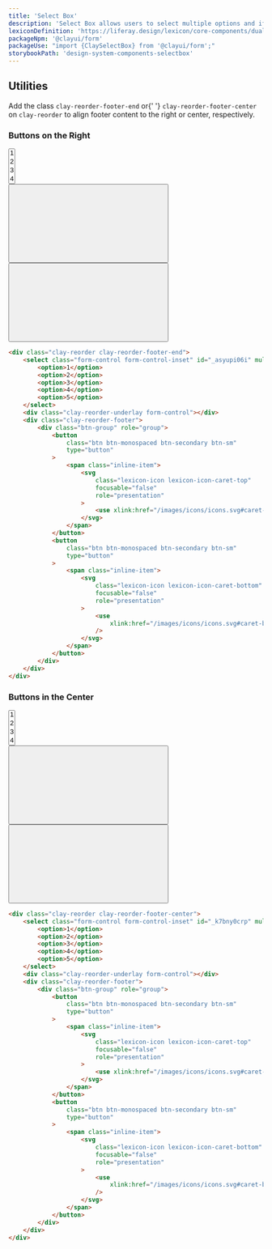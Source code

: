 ```yaml
---
title: 'Select Box'
description: 'Select Box allows users to select multiple options and if needed the ability to reorder selected options.'
lexiconDefinition: 'https://liferay.design/lexicon/core-components/dual-listbox/'
packageNpm: '@clayui/form'
packageUse: "import {ClaySelectBox} from '@clayui/form';"
storybookPath: 'design-system-components-selectbox'
---
```


## Utilities

<div className="clay-site-alert alert alert-info">
	Add the class <code>clay-reorder-footer-end</code> or{' '}
	<code>clay-reorder-footer-center</code> on <code>clay-reorder</code> to
	align footer content to the right or center, respectively.
</div>

### Buttons on the Right

<div className="sheet-example">
	<div className="clay-reorder clay-reorder-footer-end">
		<select
			className="form-control form-control-inset"
			id="_asyupi06i"
			multiple
		>
			<option>1</option>
			<option>2</option>
			<option>3</option>
			<option>4</option>
			<option>5</option>
		</select>
		<div className="clay-reorder-underlay form-control"></div>
		<div className="clay-reorder-footer">
			<div className="btn-group" role="group">
				<button
					className="btn btn-monospaced btn-secondary btn-sm"
					type="button"
				>
					<span className="inline-item">
						<svg
							className="lexicon-icon lexicon-icon-caret-top"
							focusable="false"
							role="presentation"
						>
							<use xlink:href="/images/icons/icons.svg#caret-top" />
						</svg>
					</span>
				</button>
				<button
					className="btn btn-monospaced btn-secondary btn-sm"
					type="button"
				>
					<span className="inline-item">
						<svg
							className="lexicon-icon lexicon-icon-caret-bottom"
							focusable="false"
							role="presentation"
						>
							<use xlink:href="/images/icons/icons.svg#caret-bottom" />
						</svg>
					</span>
				</button>
			</div>
		</div>
	</div>
</div>

```html
<div class="clay-reorder clay-reorder-footer-end">
	<select class="form-control form-control-inset" id="_asyupi06i" multiple>
		<option>1</option>
		<option>2</option>
		<option>3</option>
		<option>4</option>
		<option>5</option>
	</select>
	<div class="clay-reorder-underlay form-control"></div>
	<div class="clay-reorder-footer">
		<div class="btn-group" role="group">
			<button
				class="btn btn-monospaced btn-secondary btn-sm"
				type="button"
			>
				<span class="inline-item">
					<svg
						class="lexicon-icon lexicon-icon-caret-top"
						focusable="false"
						role="presentation"
					>
						<use xlink:href="/images/icons/icons.svg#caret-top" />
					</svg>
				</span>
			</button>
			<button
				class="btn btn-monospaced btn-secondary btn-sm"
				type="button"
			>
				<span class="inline-item">
					<svg
						class="lexicon-icon lexicon-icon-caret-bottom"
						focusable="false"
						role="presentation"
					>
						<use
							xlink:href="/images/icons/icons.svg#caret-bottom"
						/>
					</svg>
				</span>
			</button>
		</div>
	</div>
</div>
```

### Buttons in the Center

<div className="sheet-example">
	<div className="clay-reorder clay-reorder-footer-center">
		<select
			className="form-control form-control-inset"
			id="_k7bny0crp"
			multiple
		>
			<option>1</option>
			<option>2</option>
			<option>3</option>
			<option>4</option>
			<option>5</option>
		</select>
		<div className="clay-reorder-underlay form-control"></div>
		<div className="clay-reorder-footer">
			<div className="btn-group" role="group">
				<button
					className="btn btn-monospaced btn-secondary btn-sm"
					type="button"
				>
					<span className="inline-item">
						<svg
							className="lexicon-icon lexicon-icon-caret-top"
							focusable="false"
							role="presentation"
						>
							<use xlink:href="/images/icons/icons.svg#caret-top" />
						</svg>
					</span>
				</button>
				<button
					className="btn btn-monospaced btn-secondary btn-sm"
					type="button"
				>
					<span className="inline-item">
						<svg
							className="lexicon-icon lexicon-icon-caret-bottom"
							focusable="false"
							role="presentation"
						>
							<use xlink:href="/images/icons/icons.svg#caret-bottom" />
						</svg>
					</span>
				</button>
			</div>
		</div>
	</div>
</div>

```html
<div class="clay-reorder clay-reorder-footer-center">
	<select class="form-control form-control-inset" id="_k7bny0crp" multiple>
		<option>1</option>
		<option>2</option>
		<option>3</option>
		<option>4</option>
		<option>5</option>
	</select>
	<div class="clay-reorder-underlay form-control"></div>
	<div class="clay-reorder-footer">
		<div class="btn-group" role="group">
			<button
				class="btn btn-monospaced btn-secondary btn-sm"
				type="button"
			>
				<span class="inline-item">
					<svg
						class="lexicon-icon lexicon-icon-caret-top"
						focusable="false"
						role="presentation"
					>
						<use xlink:href="/images/icons/icons.svg#caret-top" />
					</svg>
				</span>
			</button>
			<button
				class="btn btn-monospaced btn-secondary btn-sm"
				type="button"
			>
				<span class="inline-item">
					<svg
						class="lexicon-icon lexicon-icon-caret-bottom"
						focusable="false"
						role="presentation"
					>
						<use
							xlink:href="/images/icons/icons.svg#caret-bottom"
						/>
					</svg>
				</span>
			</button>
		</div>
	</div>
</div>
```
